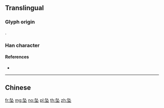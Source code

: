 {{character info/new}}
{{also|墜|堕}}
==Translingual==

===Glyph origin===
{{Han etym}}
{{Han compound|队|土|c1=p|c2=s|ls=psc}}.

===Han character===
{{Han char|rn=32|rad=土|as=04|sn=7|four=|canj=NOG,XNOG|ids=⿱队土}}

====References====
* {{Han ref|kx=0227.271|hdz=10429.040|uh=5760|ud=22368}}

----

==Chinese==
{{zh-see|墜}}

[[fr:坠]]
[[mg:坠]]
[[no:坠]]
[[pl:坠]]
[[th:坠]]
[[zh:坠]]